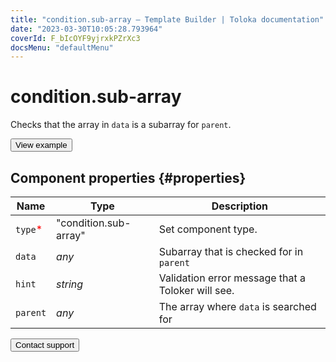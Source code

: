 ```yaml
---
title: "condition.sub-array — Template Builder | Toloka documentation"
date: "2023-03-30T10:05:28.793964"
coverId: F_bIcOYF9yjrxkPZrXc3
docsMenu: "defaultMenu"
---
```


# condition.sub-array

Checks that the array in `data` is a subarray for `parent`.

<Button themeColor="light" view="default" size="l" type="link" url="https://ya.cc/t/hKrpY1DO3xEBoC">View example</Button>

## Component properties {#properties}

**Name** | **Type** | **Description**
----- | ----- | -----
`type`<span style="color: red">\*</span> | "condition.sub-array" | Set component type.
`data` | _any_ | Subarray that is checked for in `parent`
`hint` | _string_ | Validation error message that a Toloker will see.
`parent` | _any_ | The array where `data` is searched for

<Button themeColor="light" view="default" size="l" type="link" url="/docs/guide/troubleshooting/support?form-source=template-builder-reference-condition-sub-array">Contact support</Button>